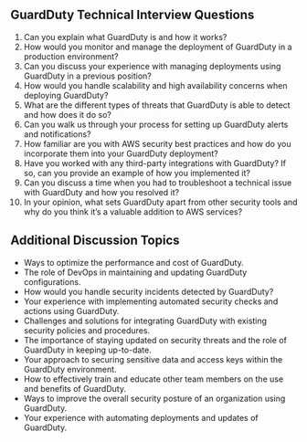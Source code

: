 

## GuardDuty Technical Interview Questions

1. Can you explain what GuardDuty is and how it works? 
2. How would you monitor and manage the deployment of GuardDuty in a production environment? 
3. Can you discuss your experience with managing deployments using GuardDuty in a previous position? 
4. How would you handle scalability and high availability concerns when deploying GuardDuty? 
5. What are the different types of threats that GuardDuty is able to detect and how does it do so? 
6. Can you walk us through your process for setting up GuardDuty alerts and notifications? 
7. How familiar are you with AWS security best practices and how do you incorporate them into your GuardDuty deployment? 
8. Have you worked with any third-party integrations with GuardDuty? If so, can you provide an example of how you implemented it? 
9. Can you discuss a time when you had to troubleshoot a technical issue with GuardDuty and how you resolved it? 
10. In your opinion, what sets GuardDuty apart from other security tools and why do you think it’s a valuable addition to AWS services? 

## Additional Discussion Topics 

- Ways to optimize the performance and cost of GuardDuty.
- The role of DevOps in maintaining and updating GuardDuty configurations. 
- How would you handle security incidents detected by GuardDuty? 
- Your experience with implementing automated security checks and actions using GuardDuty. 
- Challenges and solutions for integrating GuardDuty with existing security policies and procedures. 
- The importance of staying updated on security threats and the role of GuardDuty in keeping up-to-date. 
- Your approach to securing sensitive data and access keys within the GuardDuty environment. 
- How to effectively train and educate other team members on the use and benefits of GuardDuty. 
- Ways to improve the overall security posture of an organization using GuardDuty. 
- Your experience with automating deployments and updates of GuardDuty.